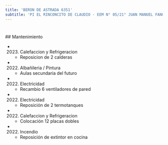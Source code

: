 ```yaml
---
title: 'BERON DE ASTRADA 6351'
subtitle: 'PI EL RINCONCITO DE CLAUDIO - EEM N° 05/21° JUAN MANUEL FANGIO - EPC N° 16 DR. SOFANOR NOVILLO CORVALAN'
---
```


#


 ## Mantenimiento

*  (2023) Calefaccion y Refrigeracion 
    + Reposicion de 2 calderas

*  (2022) Albañileria / Pintura 
    + Aulas secundaria del futuro

*  (2022) Electricidad 
    + Recambio 6 ventiladores de pared

*  (2022) Electricidad 
    + Reposición de 2 termotanques

*  (2022) Calefaccion y Refrigeracion 
    + Colocación 12 placas dobles

*  (2022) Incendio 
    + Reposición de extintor en cocina



